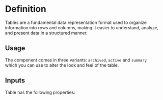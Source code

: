 

<Meta of={TableStories} />

# Definition

Tables are a fundamental data representation format used to organize information into rows and columns, making it easier to understand, analyze, and present data in a structured manner.

## Usage

The component comes in three variants: `archived`, `active` and `summary` which you can use to alter the look and feel of the table.

## Inputs

Table has the following properties:

<Controls />
